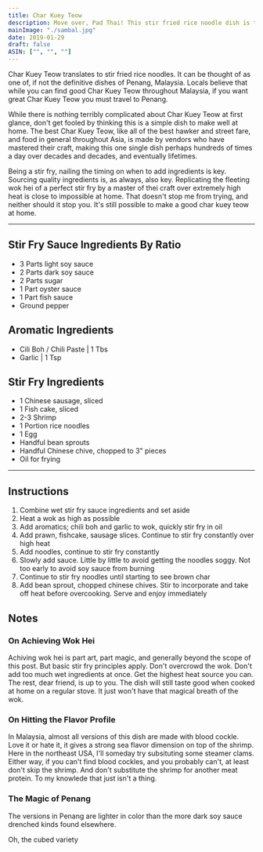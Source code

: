 ```yaml
---
title: Char Kuey Teow
description: Move over, Pad Thai! This stir fried rice noodle dish is the pride of Penang.
mainImage: "./sambal.jpg"
date: 2019-01-29
draft: false
ASIN: ["", "", ""]
---
```


Char Kuey Teow translates to stir fried rice noodles. It can be thought of as one
of, if not the definitive dishes of Penang, Malaysia. Locals believe that while you
can find good Char Kuey Teow throughout Malaysia, if you want great Char Kuey Teow
you must travel to Penang.

<StaticImage src="./sambal.jpg" />

While there is nothing terribly complicated about Char Kuey Teow at first glance, don't get fooled by thinking this is a simple dish to make well at home. The best Char Kuey Teow, like all of the best hawker and street fare, and food in general throughout Asia, is made by vendors who have mastered their craft, making this one single dish perhaps hundreds of times a day over decades and decades, and eventually lifetimes.

Being a stir fry, nailing the timing on when to add ingredients is key. Sourcing quality ingredients is, as always, also key. Replicating the fleeting wok hei of a perfect stir fry by a master of thei craft over extremely high heat is close to impossible at home. That doesn't stop me from trying, and neither should it stop you. It's still possible to make a good char kuey teow at home.

<hr className="hr" />

## Stir Fry Sauce Ingredients By Ratio

- 3 Parts light soy sauce
- 2 Parts dark soy sauce
- 2 Parts sugar
- 1 Part oyster sauce
- 1 Part fish sauce
- Ground pepper

## Aromatic Ingredients

- Cili Boh / Chili Paste | 1 Tbs
- Garlic | 1 Tsp

## Stir Fry Ingredients

- 1 Chinese sausage, sliced
- 1 Fish cake, sliced
- 2-3 Shrimp
- 1 Portion rice noodles
- 1 Egg
- Handful bean sprouts
- Handful Chinese chive, chopped to 3" pieces
- Oil for frying

<hr className="hr" />

## Instructions

1. Combine wet stir fry sauce ingredients and set aside
2. Heat a wok as high as possible
3. Add aromatics; chili boh and garlic to wok, quickly stir fry in oil
4. Add prawn, fishcake, sausage slices. Continue to stir fry constantly over high heat
5. Add noodles, continue to stir fry constantly
6. Slowly add sauce. Little by little to avoid getting the noodles soggy. Not too early to avoid soy sauce from burning
7. Continue to stir fry noodles until starting to see brown char
8. Add bean sprout, chopped chinese chives. Stir to incorporate and take off heat before overcooking. Serve and enjoy immediately

## Notes

### On Achieving Wok Hei

Achiving wok hei is part art, part magic, and generally beyond the scope of this post. But basic stir fry principles apply. Don't overcrowd the wok. Don't add too much wet ingredients at once. Get the highest heat source you can. The rest, dear friend, is up to you. The dish will still taste good when cooked at home on a regular stove. It just won't have that magical breath of the wok.

### On Hitting the Flavor Profile

In Malaysia, almost all versions of this dish are made with blood cockle. Love it or hate it, it gives a strong sea flavor dimension on top of the shrimp. Here in the northeast USA, I'll someday try subsituting some steamer clams. Either way, if you can't find blood cockles, and you probably can't, at least don't skip the shrimp. And don't substitute the shrimp for another meat protein. To my knowlede that just isn't a thing.

### The Magic of Penang

The versions in Penang are lighter in color than the more dark soy sauce drenched kinds found elsewhere.

Oh, the cubed variety
